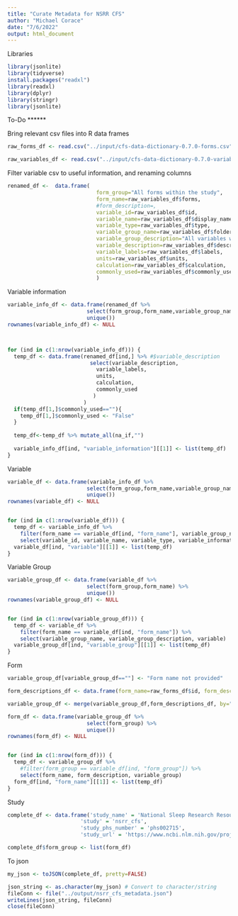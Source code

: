 ```yaml
---
title: "Curate Metadata for NSRR CFS"
author: "Michael Corace"
date: "7/6/2022"
output: html_document
---
```


Libraries
```r
library(jsonlite)
library(tidyverse)
install.packages("readxl")
library(readxl)
library(dplyr)
library(stringr)
library(jsonlite)
```

To-Do
******

Bring relevant csv files into R data frames
```r

raw_forms_df <- read.csv("../input/cfs-data-dictionary-0.7.0-forms.csv")

raw_variables_df <- read.csv("../input/cfs-data-dictionary-0.7.0-variables.csv")

```


Filter variable csv to useful information, and renaming columns
```r

renamed_df <-  data.frame(
                            form_group="All forms within the study",
                            form_name=raw_variables_df$forms,
                            #form_description=,
                            variable_id=raw_variables_df$id,
                            variable_name=raw_variables_df$display_name,
                            variable_type=raw_variables_df$type,
                            variable_group_name=raw_variables_df$folder,
                            variable_group_description="All variables within the group",
                            variable_description=raw_variables_df$description,
                            variable_labels=raw_variables_df$labels,
                            units=raw_variables_df$units,
                            calculation=raw_variables_df$calculation,
                            commonly_used=raw_variables_df$commonly_used
                            )

```

Variable information
```r
variable_info_df <- data.frame(renamed_df %>%
                         select(form_group,form_name,variable_group_name, variable_group_description, variable_id,variable_name,variable_type) %>%
                         unique())
rownames(variable_info_df) <- NULL



for (ind in c(1:nrow(variable_info_df))) {
  temp_df <- data.frame(renamed_df[ind,] %>% #$variable_description
                          select(variable_description,
                            variable_labels,
                            units,
                            calculation,
                            commonly_used
                           )
                        )
  if(temp_df[1,]$commonly_used==""){
    temp_df[1,]$commonly_used <- "False"
  }
  
  temp_df<-temp_df %>% mutate_all(na_if,"")
  
  variable_info_df[ind, "variable_information"][[1]] <- list(temp_df)
}
```


Variable
```r
variable_df <- data.frame(variable_info_df %>%
                         select(form_group,form_name,variable_group_name, variable_group_description) %>%
                         unique())
rownames(variable_df) <- NULL


for (ind in c(1:nrow(variable_df))) {
  temp_df <- variable_info_df %>%
    filter(form_name == variable_df[ind, "form_name"], variable_group_name == variable_df[ind, "variable_group_name"]) %>%
    select(variable_id, variable_name, variable_type, variable_information)
  variable_df[ind, "variable"][[1]] <- list(temp_df)
}
```


Variable Group
```r
variable_group_df <- data.frame(variable_df %>%
                         select(form_group,form_name) %>%
                         unique())
rownames(variable_group_df) <- NULL


for (ind in c(1:nrow(variable_group_df))) {
  temp_df <- variable_df %>%
    filter(form_name == variable_df[ind, "form_name"]) %>%
    select(variable_group_name, variable_group_description, variable)
  variable_group_df[ind, "variable_group"][[1]] <- list(temp_df)
}
```


Form
```r

variable_group_df[variable_group_df==""] <- "Form name not provided"

form_descriptions_df <- data.frame(form_name=raw_forms_df$id, form_description=raw_forms_df$display_name)

variable_group_df <- merge(variable_group_df,form_descriptions_df, by="form_name", all = TRUE)

form_df <- data.frame(variable_group_df %>%
                         select(form_group) %>%
                         unique())
rownames(form_df) <- NULL


for (ind in c(1:nrow(form_df))) {
  temp_df <- variable_group_df %>%
    #filter(form_group == variable_df[ind, "form_group"]) %>%
    select(form_name, form_description, variable_group)
  form_df[ind, "form_name"][[1]] <- list(temp_df)
}
```

Study
```r
complete_df <- data.frame('study_name' = 'National Sleep Research Resource (NSRR): Cleveland Family Study (CFS)',
                       'study' = 'nsrr_cfs',
                       'study_phs_number' = 'phs002715',
                       'study_url' = 'https://www.ncbi.nlm.nih.gov/projects/gap/cgi-bin/study.cgi?study_id=phs002715.v1.p1')

complete_df$form_group <- list(form_df)
```

To json
```r
my_json <- toJSON(complete_df, pretty=FALSE)

json_string <- as.character(my_json) # Convert to character/string
fileConn <- file("../output/nsrr_cfs_metadata.json")
writeLines(json_string, fileConn)
close(fileConn)
```

